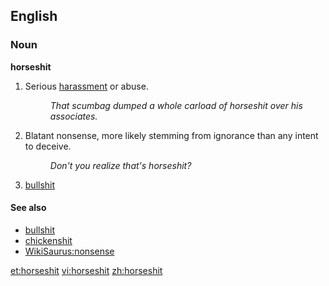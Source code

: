 ==English==

===Noun===
'''horseshit'''
# {{vulgar|slang}} Serious [[harassment]] or abuse.
#:''That scumbag dumped a whole carload of horseshit over his associates.''
# {{vulgar|slang}} Blatant nonsense, more likely stemming from ignorance than any intent to deceive.
#: ''Don't you realize that's horseshit?''
# {{vulgar|slang}} [[bullshit]]


====See also====
*[[bullshit]]
*[[chickenshit]]
*[[WikiSaurus:nonsense]]

[[et:horseshit]]
[[vi:horseshit]]
[[zh:horseshit]]